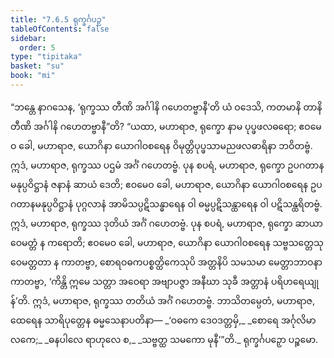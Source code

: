 ```yaml
---
title: "7.6.5 ရုက္ခင်္ဂပဉှ"
tableOfContents: false
sidebar:
  order: 5
type: "tipitaka"
basket: "su"
book: "mi"
---
```



<DynamicBreadcrumb />

<Division number="279" book="mi" e="ch" v="28">

<Paragraph number="1951" book="mi">
“ဘန္တေ နာဂသေန, ‘ရုက္ခဿ တီဏိ အင်္ဂါနိ ဂဟေတဗ္ဗာနီ’တိ ယံ ဝဒေသိ, ကတမာနိ တာနိ တီဏိ အင်္ဂါနိ ဂဟေတဗ္ဗာနီ”တိ? “ယထာ, မဟာရာဇ, ရုက္ခော နာမ ပုပ္ဖဖလဓရော; ဧဝမေဝ ခေါ, မဟာရာဇ, ယောဂိနာ ယောဂါဝစရေန ဝိမုတ္တိပုပ္ဖသာမညဖလဓာရိနာ ဘဝိတဗ္ဗံ. ဣဒံ, မဟာရာဇ, ရုက္ခဿ ပဌမံ အင်္ဂံ ဂဟေတဗ္ဗံ.
</Paragraph>

<Paragraph number="1952" book="mi">
ပုန စပရံ, မဟာရာဇ, ရုက္ခော ဥပဂတာနမနုပ္ပဝိဋ္ဌာနံ ဇနာနံ ဆာယံ ဒေတိ; ဧဝမေဝ ခေါ, မဟာရာဇ, ယောဂိနာ ယောဂါဝစရေန ဥပဂတာနမနုပ္ပဝိဋ္ဌာနံ ပုဂ္ဂလာနံ အာမိသပ္ပဋိသန္ဓာရေန ဝါ ဓမ္မပ္ပဋိသန္ထာရေန ဝါ ပဋိသန္ထရိတဗ္ဗံ. ဣဒံ, မဟာရာဇ, ရုက္ခဿ ဒုတိယံ အင်္ဂံ ဂဟေတဗ္ဗံ.
</Paragraph>

<Paragraph number="1953" book="mi">
ပုန စပရံ, မဟာရာဇ, ရုက္ခော ဆာယာဝေမတ္တံ န ကရောတိ; ဧဝမေဝ ခေါ, မဟာရာဇ, ယောဂိနာ ယောဂါဝစရေန သဗ္ဗသတ္တေသု ဝေမတ္တတာ န ကာတဗ္ဗာ, စောရဝဓကပစ္စတ္ထိကေသုပိ အတ္တနိပိ သမသမာ မေတ္တာဘာဝနာ ကာတဗ္ဗာ, ‘ကိန္တိ ဣမေ သတ္တာ အဝေရာ အဗျာပဇ္ဇာ အနီဃာ သုခီ အတ္တာနံ ပရိဟရေယျုန်’တိ. ဣဒံ, မဟာရာဇ, ရုက္ခဿ တတိယံ အင်္ဂံ ဂဟေတဗ္ဗံ. ဘာသိတမ္ပေတံ, မဟာရာဇ, ထေရေန သာရိပုတ္တေန ဓမ္မသေနာပတိနာ—
</Paragraph>

<Paragraph number="1954" type="verses" book="mi">
_‘ဝဓကေ ဒေဝဒတ္တမှိ,_  
_စောရေ အင်္ဂုလိမာလကေ;_  
_ဓနပါလေ ရာဟုလေ စ,_  
_သဗ္ဗတ္ထ သမကော မုနီ’”တိ._  


</Paragraph>
</Division>

<Paragraph number="1955" type="center" book="mi">
ရုက္ခင်္ဂပဉှော ပဉ္စမော.
</Paragraph>